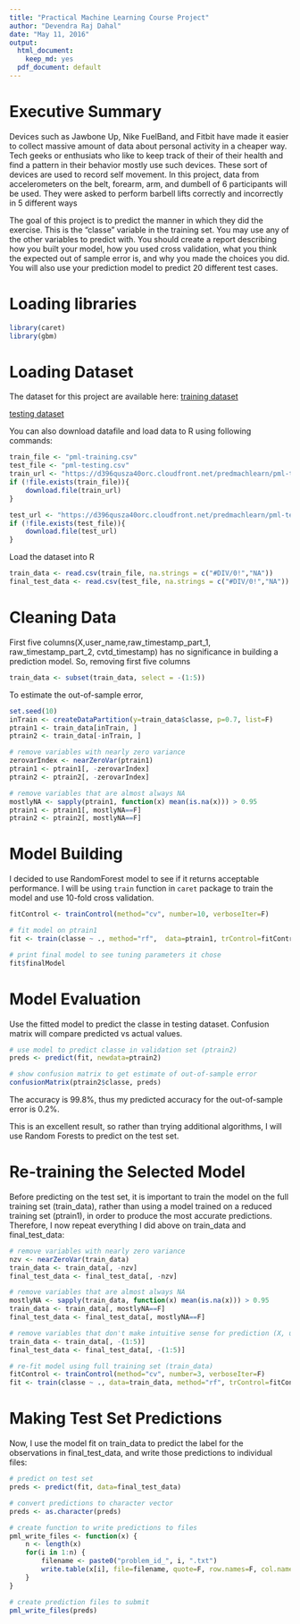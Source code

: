 ```yaml
---
title: "Practical Machine Learning Course Project"
author: "Devendra Raj Dahal"
date: "May 11, 2016"
output:
  html_document:
    keep_md: yes
  pdf_document: default
---
```


Executive Summary
===
Devices such as Jawbone Up, Nike FuelBand, and Fitbit have made it easier to collect massive amount of data about personal activity in a cheaper way. Tech geeks or enthusiats who like to keep track of their of their health and find a pattern in their behavior mostly use such devices. These sort of devices are used to record self movement. In this project, data from accelerometers on the belt, forearm, arm, and dumbell of 6 participants will be used. They were asked to perform barbell lifts correctly and incorrectly in 5 different ways

The goal of this project is to predict the manner in which they did the exercise. This is the "classe" variable in the training set. You may use any of the other variables to predict with. You should create a report describing how you built your model, how you used cross validation, what you think the expected out of sample error is, and why you made the choices you did. You will also use your prediction model to predict 20 different test cases.

Loading libraries
===
```r
library(caret)
library(gbm)
```

Loading Dataset
===
The dataset for this project are available here:
[training dataset](https://d396qusza40orc.cloudfront.net/predmachlearn/pml-training.csv)

[testing dataset](https://d396qusza40orc.cloudfront.net/predmachlearn/pml-testing.csv)

You can also download datafile and load data to R using following commands:
```r
train_file <- "pml-training.csv"
test_file <- "pml-testing.csv" 
train_url <- "https://d396qusza40orc.cloudfront.net/predmachlearn/pml-training.csv"
if (!file.exists(train_file)){
    download.file(train_url)    
}

test_url <- "https://d396qusza40orc.cloudfront.net/predmachlearn/pml-testing.csv"
if (!file.exists(test_file)){
    download.file(test_url)  
}
```

Load the dataset into R
```r
train_data <- read.csv(train_file, na.strings = c("#DIV/0!","NA"))
final_test_data <- read.csv(test_file, na.strings = c("#DIV/0!","NA"))
```

# Cleaning Data
First five columns(X,user_name,raw_timestamp_part_1, raw_timestamp_part_2, cvtd_timestamp) has no significance in building a prediction model. So, removing first five columns
```r
train_data <- subset(train_data, select = -(1:5))
```

To estimate the out-of-sample error, 
```r
set.seed(10)
inTrain <- createDataPartition(y=train_data$classe, p=0.7, list=F)
ptrain1 <- train_data[inTrain, ]
ptrain2 <- train_data[-inTrain, ]
```

```r
# remove variables with nearly zero variance
zerovarIndex <- nearZeroVar(ptrain1)
ptrain1 <- ptrain1[, -zerovarIndex]
ptrain2 <- ptrain2[, -zerovarIndex]

# remove variables that are almost always NA
mostlyNA <- sapply(ptrain1, function(x) mean(is.na(x))) > 0.95
ptrain1 <- ptrain1[, mostlyNA==F]
ptrain2 <- ptrain2[, mostlyNA==F]
```

Model Building
===
I decided to use RandomForest model to see if it returns acceptable performance. I will be using `train` function in `caret` package to train the model and use 10-fold cross validation.
```r

fitControl <- trainControl(method="cv", number=10, verboseIter=F)

# fit model on ptrain1
fit <- train(classe ~ ., method="rf",  data=ptrain1, trControl=fitControl)

# print final model to see tuning parameters it chose
fit$finalModel
```

Model Evaluation
===
Use the fitted model to predict the classe in testing dataset. Confusion matrix will compare predicted vs actual values.
```r
# use model to predict classe in validation set (ptrain2)
preds <- predict(fit, newdata=ptrain2)

# show confusion matrix to get estimate of out-of-sample error
confusionMatrix(ptrain2$classe, preds)
```

The accuracy is 99.8%, thus my predicted accuracy for the out-of-sample error is 0.2%.

This is an excellent result, so rather than trying additional algorithms, I will use Random Forests to predict on the test set.

Re-training the Selected Model
===
Before predicting on the test set, it is important to train the model on the full training set (train_data), rather than using a model trained on a reduced training set (ptrain1), in order to produce the most accurate predictions. Therefore, I now repeat everything I did above on train_data and final_test_data:

```r
# remove variables with nearly zero variance
nzv <- nearZeroVar(train_data)
train_data <- train_data[, -nzv]
final_test_data <- final_test_data[, -nzv]

# remove variables that are almost always NA
mostlyNA <- sapply(train_data, function(x) mean(is.na(x))) > 0.95
train_data <- train_data[, mostlyNA==F]
final_test_data <- final_test_data[, mostlyNA==F]

# remove variables that don't make intuitive sense for prediction (X, user_name, raw_timestamp_part_1, raw_timestamp_part_2, cvtd_timestamp), which happen to be the first five variables
train_data <- train_data[, -(1:5)]
final_test_data <- final_test_data[, -(1:5)]

# re-fit model using full training set (train_data)
fitControl <- trainControl(method="cv", number=3, verboseIter=F)
fit <- train(classe ~ ., data=train_data, method="rf", trControl=fitControl)
```

Making Test Set Predictions
===
Now, I use the model fit on train_data to predict the label for the observations in final_test_data, and write those predictions to individual files:

```r
# predict on test set
preds <- predict(fit, data=final_test_data)

# convert predictions to character vector
preds <- as.character(preds)

# create function to write predictions to files
pml_write_files <- function(x) {
    n <- length(x)
    for(i in 1:n) {
        filename <- paste0("problem_id_", i, ".txt")
        write.table(x[i], file=filename, quote=F, row.names=F, col.names=F)
    }
}

# create prediction files to submit
pml_write_files(preds)
```